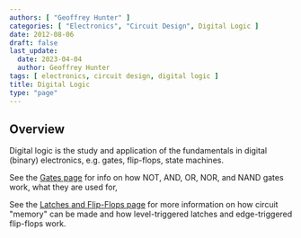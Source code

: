 ```yaml
---
authors: [ "Geoffrey Hunter" ]
categories: [ "Electronics", "Circuit Design", Digital Logic ]
date: 2012-08-06
draft: false
last_update:
  date: 2023-04-04
  author: Geoffrey Hunter
tags: [ electronics, circuit design, digital logic ]
title: Digital Logic
type: "page"
---
```


## Overview

Digital logic is the study and application of the fundamentals in digital (binary) electronics, e.g. gates, flip-flops, state machines.

See the [Gates page](/electronics/circuit-design/digital-logic/gates/) for info on how NOT, AND, OR, NOR, and NAND gates work, what they are used for, 

See the [Latches and Flip-Flops page](/electronics/circuit-design/digital-logic/latches-and-flip-flops/) for more information on how circuit "memory" can be made and how level-triggered latches and edge-triggered flip-flops work.